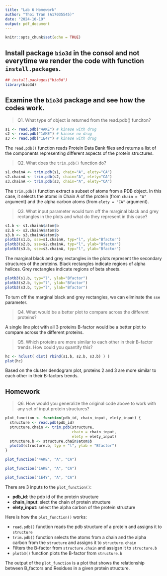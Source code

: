 ```yaml
---
title: "Lab 6 Homework"
author: "Thoi Tran (A17035545)"
date: "2024-10-19"
output: pdf_document
---
```


```r
knitr::opts_chunk$set(echo = TRUE)
```

## Install package `bio3d` in the consol and not everytime we render the code with function `install.packages`.

```r
## install.packages("bio3d")
library(bio3d)
```

## Examine the `bio3d` package and see how the codes work.

> Q1. What type of object is returned from the read.pdb() funciton?

```r
s1 <- read.pdb("4AKE") # kinase with drug
s2 <- read.pdb("1AKE") # kinase no drug
s3 <- read.pdb("1E4Y") # kinase with drug
```

The `read.pdb()` function reads Protein Data Bank files and returns a list of the components representing different aspects of the protein structures. 

> Q2. What does the `trim.pdb()` function do?

```r
s1.chainA <- trim.pdb(s1, chain="A", elety="CA")
s2.chainA <- trim.pdb(s2, chain="A", elety="CA")
s3.chainA <- trim.pdb(s3, chain="A", elety="CA")
```

The `trim.pdb()` function extract a subset of atoms from a PDB object. In this case, it selects the atoms in Chain A of the protein (from `chain = "A"` argument) and the alpha carbon atoms (from `elety = "CA"` argument). 

> Q3. What input parameter would turn off the marginal black and grey rectangles in the plots and what do they represent in this case?

```r
s1.b <- s1.chainA$atom$b
s2.b <- s2.chainA$atom$b
s3.b <- s3.chainA$atom$b
plotb3(s1.b, sse=s1.chainA, typ="l", ylab="Bfactor")
plotb3(s2.b, sse=s2.chainA, typ="l", ylab="Bfactor")
plotb3(s3.b, sse=s3.chainA, typ="l", ylab="Bfactor")
```

The marginal black and grey rectangles in the plots represent the secondary structures of the proteins. Black rectangles indicate regions of alpha helices. Grey rectangles indicate regions of beta sheets.

```r
plotb3(s1.b, typ="l", ylab="Bfactor")
plotb3(s2.b, typ="l", ylab="Bfactor")
plotb3(s3.b, typ="l", ylab="Bfactor")
```

To turn off the marginal black and grey rectangles, we can eliminate the `sse` parameter. 

> Q4. What would be a better plot to compare across the different proteins?

A single line plot with all 3 proteins B-factor would be a better plot to compare across the different proteins. 

> Q5. Which proteins are more similar to each other in their B-factor trends. How could you quantify this?

```r
hc <- hclust( dist( rbind(s1.b, s2.b, s3.b) ) )
plot(hc)
```

Based on the cluster dendogram plot, proteins 2 and 3 are more similar to each other in their B-factors trends. 

## Homework

> Q6. How would you generalize the original code above to work with any set of input protein structures?

```r
plot_function <- function(pdb_id, chain_input, elety_input) {
  structure <- read.pdb(pdb_id)
  structure.chain <- trim.pdb(structure, 
                              chain = chain_input, 
                              elety = elety_input)
  structure.b <- structure.chain$atom$b
  plotb3(structure.b, typ = "l", ylab = "Bfactor")
}
```

```r
plot_function("4AKE", "A", "CA")

```

```r
plot_function("1AKE", "A", "CA")
```

```r
plot_function("1E4Y", "A", "CA")
```


There are 3 inputs to the `plot_function()`:

- **pdb_id**: the pdb id of the protein structure 
- **chain_input**: slect the chain of protein structure 
- **elety_input**: select the alpha carbon of the protein structure 

Here is how the `plot_function()` works:

- `read.pdb()` function reads the pdb structure of a protein and assigns it to `structure`
- `trim.pdb()` function selects the atoms from a chain and the alpha carbon from the `structure` and assigns it to `structure.chain`
- Filters the B-factor from `structure.chain` and assigsn it to `structure.b`
- `plotb3()` function plots the B-factor from `structure.b`

The output of the `plot_function` is a plot that shows the relationship between B_factors and Residues in a given protein structure. 


